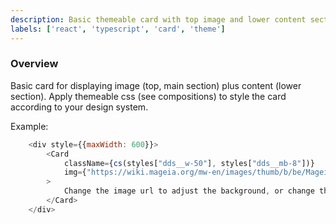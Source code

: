 ```yaml
---
description: Basic themeable card with top image and lower content section
labels: ['react', 'typescript', 'card', 'theme']
---
```


### Overview

Basic card for displaying image (top, main section) plus content (lower section). 
Apply themeable css (see compositions) to style the card according to your design system.

Example:

```js live
    <div style={{maxWidth: 600}}>
        <Card 
            className={cs(styles["dds__w-50"], styles["dds__mb-8"])} 
            img={"https://wiki.mageia.org/mw-en/images/thumb/b/be/Mageia-7-Default-1920x1200.png/600px-Mageia-7-Default-1920x1200.png"}
        >
            Change the image url to adjust the background, or change the styles (from @dell/design.styles.dds-css) to adjust how it looks
        </Card>
    </div>


















```
